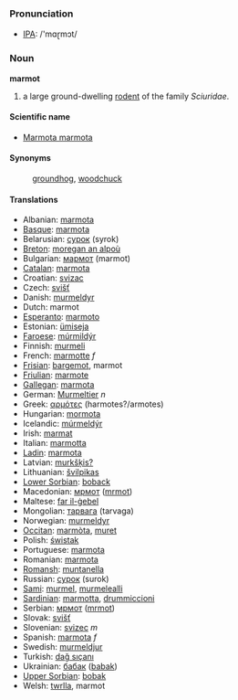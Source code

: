 === Pronunciation ===
*[[w:IPA|IPA]]: /'mɑɽmɔt/

=== Noun ===
'''marmot'''

# a large ground-dwelling [[rodent]] of the family ''Sciuridae''.

====Scientific name====
*[[Marmota marmota]]

==== Synonyms ====
: [[groundhog]], [[woodchuck]]

==== Translations ====
*Albanian: [[marmota]]
*[[Basque]]: [[marmota]]
*Belarusian: [[сурок]] (syrok)
*[[Breton]]: [[moregan an alpoù]]
*Bulgarian: [[мармот]] (marmot)
*[[Catalan]]: [[marmota]]
*Croatian: [[svizac]]
*Czech: [[svišť]]
*Danish: [[murmeldyr]]
*Dutch: marmot
*[[Esperanto]]: [[marmoto]]
*Estonian: [[ümiseja]]
*[[Faroese]]: [[múrmildýr]]
*Finnish: [[murmeli]]
*French: [[marmotte]] ''f''
*[[Frisian]]: [[bargemot]], marmot
*[[Friulian]]: [[marmote]]
*[[Gallegan]]: [[marmota]]
*German: [[Murmeltier]] ''n''
*Greek: [[αρμότες]] (harmotes?/armotes)
*Hungarian: [[mormota]]
*Icelandic: [[múrmeldýr]]
*Irish: [[marmat]]
*Italian: [[marmotta]]
*[[Ladin]]: [[marmota]]
*Latvian: [[murkšķis?]]
*Lithuanian: [[švilpikas]]
*[[Lower Sorbian]]: [[boback]]
*Macedonian: [[мрмот]] ([[mrmot]])
*Maltese: [[far il-ġebel]]
*Mongolian: [[тарвага]] (tarvaga)
*Norwegian: [[murmeldyr]]
*[[Occitan]]: [[marmòta]], [[muret]]
*Polish: [[świstak]]
*Portuguese: [[marmota]]
*Romanian: [[marmota]]
*[[Romansh]]: [[muntanella]]
*Russian: [[сурок]] (surok)
*[[Sami]]: [[murmel]], [[murmelealli]]
*[[Sardinian]]: [[marmotta]], [[drummiccioni]]
*Serbian: [[мрмот]] ([[mrmot]])
*Slovak: [[svišť]]
*Slovenian: [[svizec]] ''m''
*Spanish: [[marmota]] ''f''
*Swedish: [[murmeldjur]]
*Turkish: [[dağ sıçanı]]
*Ukrainian: [[бабак]] ([[babak]])
*[[Upper Sorbian]]: [[bobak]]
*Welsh: [[twrlla]], marmot